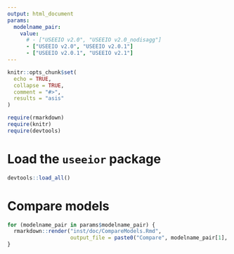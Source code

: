 ```yaml
---
output: html_document
params:
  modelname_pair:
    value:
      # - ["USEEIO v2.0", "USEEIO v2.0_nodisagg"]
      - ["USEEIO v2.0", "USEEIO v2.0.1"]
      - ["USEEIO v2.0.1", "USEEIO v2.1"]
---
```


```r
knitr::opts_chunk$set(
  echo = TRUE,
  collapse = TRUE,
  comment = "#>",
  results = "asis"
)

require(rmarkdown)
require(knitr)
require(devtools)
```

# Load the `useeior` package
```r
devtools::load_all()
```
# Compare models
```r
for (modelname_pair in params$modelname_pair) {
  rmarkdown::render("inst/doc/CompareModels.Rmd",
                    output_file = paste0("Compare", modelname_pair[1], "&", modelname_pair[2], ".html"))
}
```
